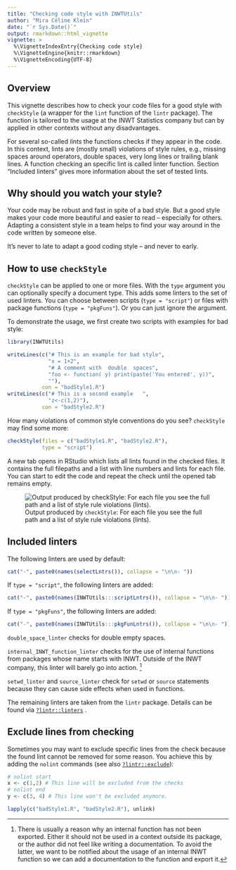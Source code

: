 ```yaml
---
title: "Checking code style with INWTUtils"
author: "Mira Céline Klein"
date: "`r Sys.Date()`"
output: rmarkdown::html_vignette
vignette: >
  %\VignetteIndexEntry{Checking code style}
  %\VignetteEngine{knitr::rmarkdown}
  %\VignetteEncoding{UTF-8}
---
```


## Overview

This vignette describes how to check your code files for a good style
with `checkStyle` (a wrapper for the `lint` function of the
`lintr` package). The function is tailored to the usage at the INWT Statistics
company but can by applied in other contexts without any disadvantages.

For several so-called *lints* the functions checks if they appear in the code.
In this context, lints are (mostly small) violations of style rules, e.g.,
missing spaces around operators, double spaces, very long lines or trailing
blank lines.
A function checking an specific lint is called linter function.
Section "Included linters" gives more information about the set of tested lints. 


## Why should you watch your style?

Your code may be robust and fast in spite of a bad style. But a good style
makes your code more beautiful and easier to read -- especially for others.
Adapting a consistent style in a team helps to find your way around in the code
written by someone else.

It's never to late to adapt a good coding style -- and never to early.


## How to use `checkStyle`

`checkStyle` can be applied to one or more files.
With the `type` argument you can optionally specify a document type. 
This adds some linters to the set of used linters.
You can choose between scripts (`type = "script"`) or files with package 
functions (`type = "pkgFuns"`). Or you can just ignore the argument.

To demonstrate the usage, we first create two scripts with examples for bad
style:

```r
library(INWTUtils)
```

```r
writeLines(c("# This is an example for bad style",
             "x = 1+2",
             "# A comment with  double  spaces",
             "foo <- function( y) print(paste('You entered', y))",
             ""),
           con = "badStyle1.R")
writeLines(c("# This is a second example   ",
             "z<-c(1,2)"),
           con = "badStyle2.R")
```

How many violations of common style conventions do you see? `checkStyle` may
find some more:

```r
checkStyle(files = c("badStyle1.R", "badStyle2.R"),
           type = "script")
```

A new tab opens in RStudio which lists all lints found in the checked files.
It contains the full filepaths and a list with line numbers and
lints for each file. You can start to edit the code and repeat the check
until the opened tab remains empty.

![Output produced by `checkStyle`: For each file you see the full path and a 
list of style rule violations (lints).](style_01checkStyleOutput.PNG)


## Included linters

The following linters are used by default:

```r
cat("-", paste0(names(selectLntrs()), collapse = "\n\n- "))
```

If `type = "script"`, the following linters are added:

```r
cat("-", paste0(names(INWTUtils:::scriptLntrs()), collapse = "\n\n- "))
```

If `type = "pkgFuns"`, the following linters are added:

```r
cat("-", paste0(names(INWTUtils:::pkgFunLntrs()), collapse = "\n\n- "))
```

`double_space_linter` checks for double empty spaces.

`internal_INWT_function_linter` checks for the use of internal functions from
packages whose name starts with INWT. Outside of the INWT company, this
linter will barely go into action. [^a]

[^a]: There is usually a reason why an internal function has not been exported.
Either it should not be used in a context outside its package, or the author did
not feel like writing a documentation. To avoid the latter, we want to be
notified about the usage of an internal INWT function so we can add a
documentation to the function and export it.

`setwd_linter` and `source_linter` check for `setwd` or `source` statements
because they can cause side effects when used in functions.

The remaining linters are taken from the `lintr` package.
Details can be found via
[`?lintr::linters`](https://rdrr.io/cran/lintr/man/linters.html) .


## Exclude lines from checking

Sometimes you may want to exclude specific lines from the check because the
found lint cannot be removed for some reason. You achieve this by adding the
`nolint` commands (see also 
[`?lintr::exclude`](https://rdrr.io/cran/lintr/man/exclude.html)):

```r
# nolint start
x <- c(1,2) # This line will be excluded from the checks
# nolint end
y <- c(3, 4) # This line won't be excluded anymore.
```


```r
lapply(c("badStyle1.R", "badStyle2.R"), unlink)
```
